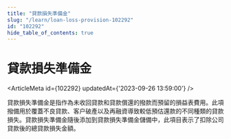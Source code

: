 ```yaml
---
title: "貸款損失準備金"
slug: "/learn/loan-loss-provision-102292"
id: "102292"
hide_table_of_contents: true
---
```



# 貸款損失準備金

<ArticleMeta id={102292} updatedAt={'2023-09-26 13:59:00'} />
<div className='border-solid border-b border-t-0 my-4 border-[var(--ifm-color-gray-300)]' />

貸款損失準備金是指作為未收回貸款和貸款償還的撥款而預留的損益表費用。此項撥備用於覆蓋不良貸款、客户破產以及再融資導致較低預估還款的不同種類的貸款損失。貸款損失準備金隨後添加到貸款損失準備金儲備中，此項目表示了扣除公司貸款後的總貸款損失金額。
